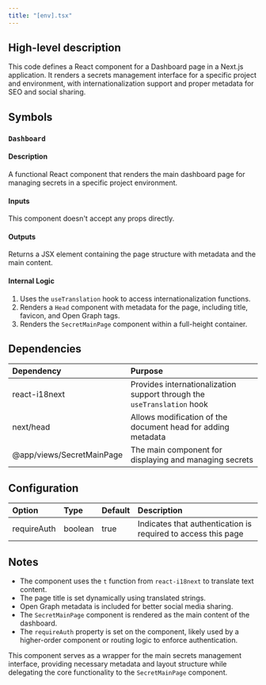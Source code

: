 ```yaml
---
title: "[env].tsx"
---
```


## High-level description
This code defines a React component for a Dashboard page in a Next.js application. It renders a secrets management interface for a specific project and environment, with internationalization support and proper metadata for SEO and social sharing.

## Symbols

### `Dashboard`
#### Description
A functional React component that renders the main dashboard page for managing secrets in a specific project environment.

#### Inputs
This component doesn't accept any props directly.

#### Outputs
Returns a JSX element containing the page structure with metadata and the main content.

#### Internal Logic
1. Uses the `useTranslation` hook to access internationalization functions.
2. Renders a `Head` component with metadata for the page, including title, favicon, and Open Graph tags.
3. Renders the `SecretMainPage` component within a full-height container.

## Dependencies
| Dependency | Purpose |
|:-----------|:--------|
| react-i18next | Provides internationalization support through the `useTranslation` hook |
| next/head | Allows modification of the document head for adding metadata |
| @app/views/SecretMainPage | The main component for displaying and managing secrets |

## Configuration
| Option | Type | Default | Description |
|:-------|:-----|:--------|:------------|
| requireAuth | boolean | true | Indicates that authentication is required to access this page |

## Notes
- The component uses the `t` function from `react-i18next` to translate text content.
- The page title is set dynamically using translated strings.
- Open Graph metadata is included for better social media sharing.
- The `SecretMainPage` component is rendered as the main content of the dashboard.
- The `requireAuth` property is set on the component, likely used by a higher-order component or routing logic to enforce authentication.

This component serves as a wrapper for the main secrets management interface, providing necessary metadata and layout structure while delegating the core functionality to the `SecretMainPage` component.